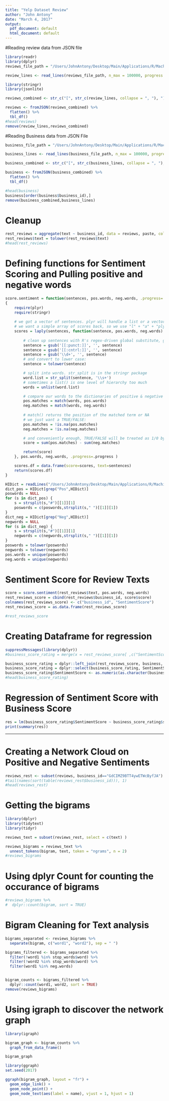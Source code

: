 ```yaml
---
title: "Yelp Dataset Review"
author: "John Antony"
date: "March 4, 2017"
output:
  pdf_document: default
  html_document: default
---
```


#Reading review data from JSON file
```r
library(readr)
library(dplyr)
reviews_file_path = "/Users/JohnAntony/Desktop/Main/Applications/R/MachineLearning/Yelp/yelp_dataset_challenge_round9/yelp_academic_dataset_review.json"

review_lines <- read_lines(reviews_file_path, n_max = 100000, progress = FALSE)

library(stringr)
library(jsonlite)

reviews_combined <- str_c("[", str_c(review_lines, collapse = ", "), "]")

reviews <- fromJSON(reviews_combined) %>%
  flatten() %>%
  tbl_df()
#head(reviews)
remove(review_lines,reviews_combined)
```

#Reading Business data from JSON File
```r

business_file_path = "/Users/JohnAntony/Desktop/Main/Applications/R/MachineLearning/Yelp/yelp_dataset_challenge_round9/yelp_academic_dataset_business.json"

business_lines <- read_lines(business_file_path, n_max = 100000, progress = FALSE)

business_combined <- str_c("[", str_c(business_lines, collapse = ", "), "]")

business <- fromJSON(business_combined) %>%
  flatten() %>%
  tbl_df()

#head(business)
business[order(business$business_id),]
remove(business_combined,business_lines)
```

# Cleanup 
```r
rest_reviews = aggregate(text ~ business_id, data = reviews, paste, collapse = ",")
rest_reviews$text = tolower(rest_reviews$text)
#head(rest_reviews)
```

# Defining functions for Sentiment Scoring and Pulling positive and negative words
```r
score.sentiment = function(sentences, pos.words, neg.words, .progress='none')
{
	require(plyr)
	require(stringr)
	
	# we got a vector of sentences. plyr will handle a list or a vector as an "l" for us
	# we want a simple array of scores back, so we use "l" + "a" + "ply" = laply:
	scores = laply(sentences, function(sentence, pos.words, neg.words) {
		
		# clean up sentences with R's regex-driven global substitute, gsub():
		sentence = gsub('[[:punct:]]', '', sentence)
		sentence = gsub('[[:cntrl:]]', '', sentence)
		sentence = gsub('\\d+', '', sentence)
		# and convert to lower case:
		sentence = tolower(sentence)

		# split into words. str_split is in the stringr package
		word.list = str_split(sentence, '\\s+')
		# sometimes a list() is one level of hierarchy too much
		words = unlist(word.list)

		# compare our words to the dictionaries of positive & negative terms
		pos.matches = match(words, pos.words)
		neg.matches = match(words, neg.words)
	
		# match() returns the position of the matched term or NA
		# we just want a TRUE/FALSE:
		pos.matches = !is.na(pos.matches)
		neg.matches = !is.na(neg.matches)

		# and conveniently enough, TRUE/FALSE will be treated as 1/0 by sum():
		score = sum(pos.matches) - sum(neg.matches)

		return(score)
	}, pos.words, neg.words, .progress=.progress )

	scores.df = data.frame(score=scores, text=sentences)
	return(scores.df)
}

HIDict = readLines("/Users/JohnAntony/Desktop/Main/Applications/R/MachineLearning/data_files/inqdict.txt")
dict_pos = HIDict[grep("Pos",HIDict)]
poswords = NULL
for (s in dict_pos) {
	s = strsplit(s,"#")[[1]][1]
	poswords = c(poswords,strsplit(s," ")[[1]][1])
}
dict_neg = HIDict[grep("Neg",HIDict)]
negwords = NULL
for (s in dict_neg) {
	s = strsplit(s,"#")[[1]][1]
	negwords = c(negwords,strsplit(s," ")[[1]][1])
}
poswords = tolower(poswords)
negwords = tolower(negwords)
pos.words = unique(poswords)
neg.words = unique(negwords)
```

# Sentiment Score for Review Texts
```r
score = score.sentiment(rest_reviews$text, pos.words, neg.words)
rest_reviews_score = cbind(rest_reviews$business_id, score$score)
colnames(rest_reviews_score) <- c("business_id", "SentimentScore")
rest_reviews_score = as.data.frame(rest_reviews_score)

#rest_reviews_score
```
# Creating Dataframe for regression
```r
suppressMessages(library(dplyr)) 
#business_score_rating = merge(x = rest_reviews_score[ ,c("SentimentScore")], y = business[ ,c("stars")],  by.rest_reviews_score='business_id', by.business='business_id', all.x = TRUE)

business_score_rating = dplyr::left_join(rest_reviews_score, business, by = "business_id")
business_score_rating = dplyr::select(business_score_rating, SentimentScore, stars)
business_score_rating$SentimentScore <- as.numeric(as.character(business_score_rating$SentimentScore))
#head(business_score_rating)

```

# Regression of Sentiment Score with Business Score
```r
res = lm(business_score_rating$SentimentScore ~ business_score_rating$stars)
print(summary(res))
```


---------------------------------
# Creating a Network Cloud on Positive and Negative Sentiments
```r
reviews_rest <- subset(reviews, business_id=="GdCIMZ9BTT4ywETWcByfJA")
#tail(names(sort(table(reviews_rest$business_id))), 1)
#head(reviews_rest)
```
# Getting the bigrams
```r

library(dplyr)
library(tidytext)
library(tidyr)

reviews_text = subset(reviews_rest, select = c(text) )

reviews_bigrams = reviews_text %>%
  unnest_tokens(bigram, text, token = "ngrams", n = 2)
#reviews_bigrams
```

# Using dplyr Count for counting the occurance of bigrams
```r
#reviews_bigrams %>% 
#  dplyr::count(bigram, sort = TRUE)
```

# Bigram Cleaning for Text analysis
```r
bigrams_separated <- reviews_bigrams %>%
  separate(bigram, c("word1", "word2"), sep = " ")

bigrams_filtered <- bigrams_separated %>%
  filter(!word1 %in% stop_words$word) %>%
  filter(!word2 %in% stop_words$word) %>%
  filter(word1 %in% neg.words)


bigram_counts <- bigrams_filtered %>% 
  dplyr::count(word1, word2, sort = TRUE)
remove(reviews_bigrams)
```

# Using igraph to discover the network graph
```r
library(igraph)

bigram_graph <- bigram_counts %>%
  graph_from_data_frame()

bigram_graph
```

```r
library(ggraph)
set.seed(2017)

ggraph(bigram_graph, layout = "fr") +
  geom_edge_link() +
  geom_node_point() +
  geom_node_text(aes(label = name), vjust = 1, hjust = 1)
```

